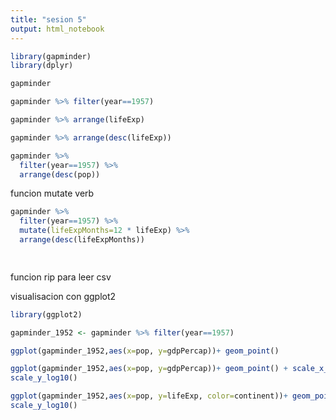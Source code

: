 ---
title: "sesion 5"
output: html_notebook
---

```{r}
library(gapminder)
library(dplyr)

gapminder

gapminder %>% filter(year==1957)

gapminder %>% arrange(lifeExp)

gapminder %>% arrange(desc(lifeExp))

gapminder %>% 
  filter(year==1957) %>% 
  arrange(desc(pop))


```
funcion mutate verb

```{r}

gapminder %>%
  filter(year==1957) %>%
  mutate(lifeExpMonths=12 * lifeExp) %>%
  arrange(desc(lifeExpMonths))

  
```
funcion rip para leer csv

visualisacion con ggplot2

```{r}

library(ggplot2)

gapminder_1952 <- gapminder %>% filter(year==1957)

ggplot(gapminder_1952,aes(x=pop, y=gdpPercap))+ geom_point()

ggplot(gapminder_1952,aes(x=pop, y=gdpPercap))+ geom_point() + scale_x_log10()+
scale_y_log10()

ggplot(gapminder_1952,aes(x=pop, y=lifeExp, color=continent))+ geom_point() + scale_x_log10()+
scale_y_log10()



```

